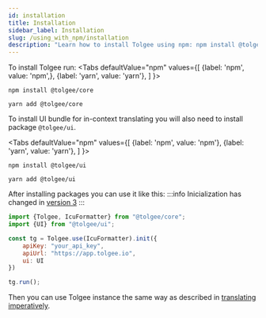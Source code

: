 ```yaml
---
id: installation
title: Installation
sidebar_label: Installation
slug: /using_with_npm/installation
description: "Learn how to install Tolgee using npm: npm install @tolgee/core and npm install @tolgee/ui (to install UI bundle for in-context translating)."
---
```



To install Tolgee run:
<Tabs
    defaultValue="npm"
    values={[
        {label: 'npm', value: 'npm',},
        {label: 'yarn', value: 'yarn'},
    ]
    }>
<TabItem value="npm">

```shell
npm install @tolgee/core
```

</TabItem>
<TabItem value="yarn">

```shell
yarn add @tolgee/core
```

</TabItem>
</Tabs>

To install UI bundle for in-context translating you will also need to install package `@tolgee/ui`.

<Tabs
    defaultValue="npm"
    values={[
        {label: 'npm', value: 'npm'},
        {label: 'yarn', value: 'yarn'},
    ]
    }>
<TabItem value="npm">

```shell
npm install @tolgee/ui
```

</TabItem>
<TabItem value="yarn">

```shell
yarn add @tolgee/ui
```

</TabItem>
</Tabs>

After installing packages you can use it like this:
:::info
Inicialization has changed in [version 3](/docs/changelog/tolgee_js_version_3)
:::
```javascript
import {Tolgee, IcuFormatter} from "@tolgee/core";
import {UI} from "@tolgee/ui";

const tg = Tolgee.use(IcuFormatter).init({
    apiKey: "your_api_key",
    apiUrl: "https://app.tolgee.io",
    ui: UI
})

tg.run();
```

Then you can use Tolgee instance the same way as described in [translating imperatively](../get_started/translating_imperatively).
